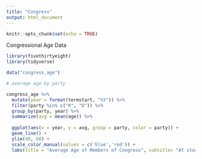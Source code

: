 ```yaml
---
title: "Congress"
output: html_document
---
```


```r
knitr::opts_chunk$set(echo = TRUE)
```

Congressional Age Data
```r
library(fivethirtyeight)
library(tidyverse)
```

```r
data("congress_age")
```

```r
# average age by party

congress_age %>%
  mutate(year = format(termstart, "%Y")) %>% 
  filter(party %in% c("R", "D")) %>% 
  group_by(party, year) %>% 
  summarize(avg = mean(age)) %>% 
  
  ggplot(aes(x = year, y = avg, group = party, color = party)) +
  geom_line() +
  ylim(40, 60) +
  scale_color_manual(values = c('blue','red')) +
  labs(title = "Average Age of Members of Congress", subtitle= "At start of term, 1947-2013", x = "", y = "")
```

